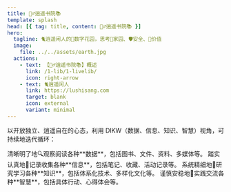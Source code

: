 ```yaml
---
title: 🧚‍♂️逍遥书院📚
template: splash
head: [{ tag: title, content: 🧚‍♂️逍遥书院📚 }]
hero:
  tagline: 🐈逍遥闲人的🌸数字花园，思考🏡家园、🛡️安全、🩷价值
  image:
    file: ../../assets/earth.jpg
  actions:
    - text: 【🧚‍♂️逍遥书院📚】概述
      link: /1-lib/1-livelib/
      icon: right-arrow
    - text: 🐈逍遥闲人
      link: https://lushisang.com
      target: blank
      icon: external
      variant: minimal
---
```



以开放独立、逍遥自在的心态，利用 DIKW（数据、信息、知识、智慧）视角，可持续地迭代循环：

<CardGrid>
	<Card title="观察数据" icon="magnifier">
	  清晰明了地🔍观察阅读各种**数据**，包括图书、文件、资料、多媒体等。
	</Card>
	<Card title="记录信息" icon="pen">
  	踏实认真地📝记录收集各种**信息**，包括笔记、收藏、活动记录等。
	</Card>
	<Card title="研究知识" icon="open-book">
	  系统精细地📖研究学习各种**知识**，包括体系化技术、多样化文化等。
	</Card>
	<Card title="实践智慧" icon="rocket">
	  谨慎安稳地🚀实践交流各种**智慧**，包括具体行动、心得体会等。
	</Card>
</CardGrid>
